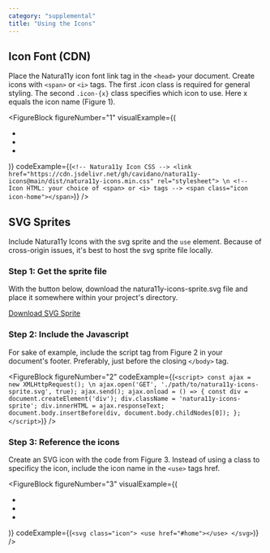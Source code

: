 ```yaml
---
category: "supplemental"
title: "Using the Icons"
---
```


<TextBlock>

## Icon Font (CDN)

Place the Natura11y icon font link tag in the `<head>` your document. Create icons with `<span>` or `<i>` tags. The first .icon class is required for general styling. The second `.icon-{x}` class specifies which icon to use. Here x equals the icon name (Figure 1).

</TextBlock>

<FigureBlock 
    figureNumber="1"
    visualExample={(
        <ul class="ul nav nav--horizontal font-size-lg">
            <li>
                <span class="icon icon-home"></span>
            </li>
            <li>
                <span class="icon icon-heart"></span>
            </li>
            <li>
                <span class="icon icon-info"></span>
            </li>
        </ul>
    )}
    codeExample={(`
        <!-- Natura11y Icon CSS -->
        <link href="https://cdn.jsdelivr.net/gh/cavidano/natura11y-icons@main/dist/natura11y-icons.min.css" rel="stylesheet"> \n
        <!-- Icon HTML: your choice of <span> or <i> tags -->
        <span class="icon icon-home"></span>
    `)}
/>

<Divider id="svg-sprites" />

<TextBlock>

## SVG Sprites

Include Natura11y Icons with the svg sprite and the `use` element. Because of cross-origin issues, it's best to host the svg sprite file locally.

### Step 1: Get the sprite file

With the button below, download the natura11y-icons-sprite.svg file and place it somewhere within your project's directory.

<a
    class="button button--has-icon button--outline font-size-md text-color-link"
    href="#1"
    download>
    <span class="icon icon-file-download"></span>
    <span class="button__text">
        <span class="Download"></span>
        <span>Download SVG Sprite</span>
    </span>
</a>  

</TextBlock>

<TextBlock>

### Step 2: Include the Javascript

For sake of example, include the script tag from Figure 2 in your document's footer. Preferably, just before the closing `</body>` tag.

</TextBlock>

<FigureBlock 
    figureNumber="2"
    codeExample={(`
    <script>
        const ajax = new XMLHttpRequest(); \n
        ajax.open('GET', './path/to/natura11y-icons-sprite.svg', true);
        ajax.send();
        ajax.onload = () => {
            const div = document.createElement('div');
            div.className = 'natura11y-icons-sprite';
            div.innerHTML = ajax.responseText;
            document.body.insertBefore(div, document.body.childNodes[0]);
        };
    </script>
    `)}
/>

<TextBlock>

### Step 3: Reference the icons

Create an SVG icon with the code from Figure 3. Instead of using a class to specificy the icon, include the icon name in the `<use>` tags href.

</TextBlock>

<FigureBlock 
    figureNumber="3"
    visualExample={(
        <ul class="ul nav nav--horizontal font-size-lg">
            <li>
                <span class="icon icon-home"></span>
            </li>
            <li>
                <span class="icon icon-heart"></span>
            </li>
            <li>
                <span class="icon icon-info"></span>
            </li>
        </ul>
    )}
    codeExample={(`
        <svg class="icon">
            <use href="#home"></use>
        </svg>
    `)}
/>